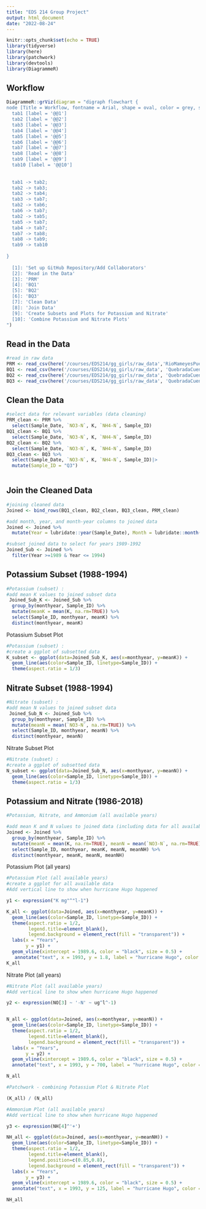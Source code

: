 ```yaml
---
title: "EDS 214 Group Project"
output: html_document
date: "2022-08-24"
---
```


```r
knitr::opts_chunk$set(echo = TRUE)
library(tidyverse)
library(here)
library(patchwork)
library(devtools)
library(DiagrammeR)
```

## Workflow

```r
DiagrammeR::grViz(diagram = "digraph flowchart {
node [Title = Workflow, fontname = Arial, shape = oval, color = grey, style = filled]
  tab1 [label = '@@1']
  tab2 [label = '@@2']
  tab3 [label = '@@3']
  tab4 [label = '@@4']
  tab5 [label = '@@5']
  tab6 [label = '@@6']
  tab7 [label = '@@7']
  tab8 [label = '@@8']
  tab9 [label = '@@9']
  tab10 [label = '@@10']
  
  
  tab1 -> tab2; 
  tab2 -> tab3; 
  tab2 -> tab4;
  tab3 -> tab7; 
  tab2 -> tab6; 
  tab6 -> tab7;
  tab2 -> tab5; 
  tab5 -> tab7; 
  tab4 -> tab7;
  tab7 -> tab8;
  tab8 -> tab9; 
  tab9 -> tab10
  
}
  
  [1]: 'Set up GitHub Repository/Add Collaborators'
  [2]: 'Read in the Data'    
  [3]: 'PRM'
  [4]: 'BQ1'
  [5]: 'BQ2'
  [6]: 'BQ3'
  [7]: 'Clean Data'
  [8]: 'Join Data'
  [9]: 'Create Subsets and Plots for Potassium and Nitrate'
  [10]: 'Combine Potassium and Nitrate Plots'
")
```


## Read in the Data

```r
#read in raw data 
PRM <- read_csv(here('/courses/EDS214/gg_girls/raw_data','RioMameyesPuenteRoto.csv'))
BQ1 <- read_csv(here('/courses/EDS214/gg_girls/raw_data', 'QuebradaCuenca1-Bisley.csv'))
BQ2 <- read_csv(here('/courses/EDS214/gg_girls/raw_data', 'QuebradaCuenca2-Bisley.csv'))
BQ3 <- read_csv(here('/courses/EDS214/gg_girls/raw_data', 'QuebradaCuenca2-Bisley.csv'))
```

## Clean the Data

```r
#select data for relevant variables (data cleaning)
PRM_clean <- PRM %>% 
  select(Sample_Date, `NO3-N`, K, `NH4-N`, Sample_ID)
BQ1_clean <- BQ1 %>% 
  select(Sample_Date, `NO3-N`, K, `NH4-N`, Sample_ID)
BQ2_clean <- BQ2 %>% 
  select(Sample_Date, `NO3-N`, K, `NH4-N`, Sample_ID)
BQ3_clean <- BQ3 %>% 
  select(Sample_Date, `NO3-N`, K, `NH4-N`, Sample_ID)|>
  mutate(Sample_ID = "Q3")
  
```

## Join the Cleaned Data

```r
#joining cleaned data
Joined <- bind_rows(BQ1_clean, BQ2_clean, BQ3_clean, PRM_clean) 

#add month, year, and month-year columns to joined data
Joined <- Joined %>% 
  mutate(Year = lubridate::year(Sample_Date), Month = lubridate::month(Sample_Date), monthyear = zoo::as.yearmon(paste(Year, Month), "%Y %m")) 

#subset joined data to select for years 1989-1992
Joined_Sub <- Joined %>% 
  filter(Year >=1989 & Year <= 1994)
```

## Potassium Subset (1988-1994)

```r
#Potassium (subset) :
#add mean K values to joined subset data 
 Joined_Sub_K <- Joined_Sub %>% 
  group_by(monthyear, Sample_ID) %>% 
  mutate(meanK = mean(K, na.rm=TRUE)) %>% 
  select(Sample_ID, monthyear, meanK) %>% 
  distinct(monthyear, meanK)
```

Potassium Subset Plot

```r
#Potassium (subset) :
#create a ggplot of subsetted data
K_subset <- ggplot(data=Joined_Sub_K, aes(x=monthyear, y=meanK)) + 
  geom_line(aes(color=Sample_ID, linetype=Sample_ID)) +
  theme(aspect.ratio = 1/3) 
```

## Nitrate Subset (1988-1994)

```r
#Nitrate (subset) :
#add mean N values to joined subset data 
 Joined_Sub_N <- Joined_Sub %>% 
  group_by(monthyear, Sample_ID) %>% 
  mutate(meanN = mean(`NO3-N`, na.rm=TRUE)) %>% 
  select(Sample_ID, monthyear, meanN) %>% 
  distinct(monthyear, meanN)
```

Nitrate Subset Plot

```r
#Nitrate (subset) :
#create a ggplot of subsetted data
N_subset <- ggplot(data=Joined_Sub_N, aes(x=monthyear, y=meanN)) + 
  geom_line(aes(color=Sample_ID, linetype=Sample_ID)) +
  theme(aspect.ratio = 1/3) 
```


## Potassium and Nitrate (1986-2018)

```r
#Potassium, Nitrate, and Ammonium (all available years)

#add mean K and N values to joined data (including data for all available years)
Joined <- Joined %>% 
  group_by(monthyear, Sample_ID) %>% 
  mutate(meanK = mean(K, na.rm=TRUE), meanN = mean(`NO3-N`, na.rm=TRUE), meanNH = mean(`NH4-N`, na.rm=TRUE)) %>% 
  select(Sample_ID, monthyear, meanK, meanN, meanNH) %>% 
  distinct(monthyear, meanK, meanN, meanNH)
```

Potassium Plot (all years)

```r
#Potassium Plot (all available years)
#create a ggplot for all available data 
#Add vertical line to show when hurricane Hugo happened

y1 <- expression("K mg"^"l-1")

K_all <- ggplot(data=Joined, aes(x=monthyear, y=meanK)) + 
  geom_line(aes(color=Sample_ID, linetype=Sample_ID)) +
  theme(aspect.ratio = 1/2,
        legend.title=element_blank(),
        legend.background = element_rect(fill = "transparent")) +
  labs(x = "Years",
       y = y1) + 
  geom_vline(xintercept = 1989.6, color = "black", size = 0.5) +
   annotate("text", x = 1993, y = 1.8, label = "hurricane Hugo", color = "black", size = 3)
K_all
```

Nitrate Plot (all years)

```r
#Nitrate Plot (all available years)
#Add vertical line to show when hurricane Hugo happened

y2 <- expression(NO[3] ~ '-N' ~ ug^l^-1)


N_all <- ggplot(data=Joined, aes(x=monthyear, y=meanN)) + 
  geom_line(aes(color=Sample_ID, linetype=Sample_ID)) +
  theme(aspect.ratio = 1/2,
        legend.title=element_blank(),
        legend.background = element_rect(fill = "transparent")) +
  labs(x = "Years",
       y = y2) + 
  geom_vline(xintercept = 1989.6, color = "black", size = 0.5) +
  annotate("text", x = 1993, y = 700, label = "hurricane Hugo", color = "black", size = 3)

N_all
```

```r
#Patchwork - combining Potassium Plot & Nitrate Plot

(K_all) / (N_all)

```


```r
#Ammonium Plot (all available years)
#Add vertical line to show when hurricane Hugo happened

y3 <- expression(NH[4]^'+')

NH_all <- ggplot(data=Joined, aes(x=monthyear, y=meanNH)) + 
  geom_line(aes(color=Sample_ID, linetype=Sample_ID)) +
  theme(aspect.ratio = 1/2,
        legend.title=element_blank(),
        legend.position=c(0.85,0.8),
        legend.background = element_rect(fill = "transparent")) +
  labs(x = "Years",
       y = y3) + 
  geom_vline(xintercept = 1989.6, color = "black", size = 0.5) +
  annotate("text", x = 1993, y = 125, label = "hurricane Hugo", color = "black", size = 3)

NH_all
```
